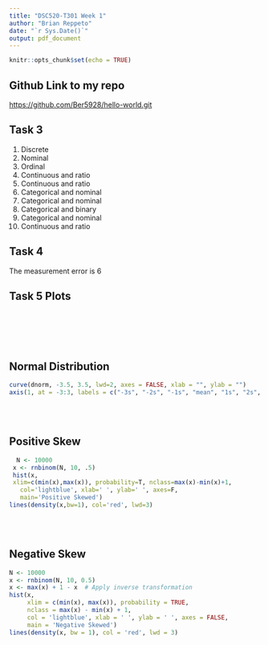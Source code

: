 ```yaml
---
title: "DSC520-T301 Week 1"
author: "Brian Reppeto"
date: "`r Sys.Date()`"
output: pdf_document
---
```

```r
knitr::opts_chunk$set(echo = TRUE)
```
## Github Link to my repo 

<https://github.com/Ber5928/hello-world.git>

## Task 3

1.  Discrete
2.  Nominal
3.  Ordinal
4.  Continuous and ratio
5.  Continuous and ratio
6.  Categorical and nominal
7.  Categorical and nominal
8.  Categorical and binary  
9.  Categorical and nominal
10. Continuous and ratio

## Task 4

The measurement error is 6

## Task 5 Plots
<br>
<br>
<br>
<br>

## Normal Distribution
```r
curve(dnorm, -3.5, 3.5, lwd=2, axes = FALSE, xlab = "", ylab = "")
axis(1, at = -3:3, labels = c("-3s", "-2s", "-1s", "mean", "1s", "2s", "3s"))
```
<br>
<br>

## Positive Skew
```r
  N <- 10000
 x <- rnbinom(N, 10, .5)
 hist(x, 
 xlim=c(min(x),max(x)), probability=T, nclass=max(x)-min(x)+1, 
   col='lightblue', xlab=' ', ylab=' ', axes=F,
   main='Positive Skewed')
lines(density(x,bw=1), col='red', lwd=3)
```
<br>
<br>

## Negative Skew
``` r
N <- 10000
x <- rnbinom(N, 10, 0.5)
x <- max(x) + 1 - x  # Apply inverse transformation
hist(x, 
     xlim = c(min(x), max(x)), probability = TRUE, 
     nclass = max(x) - min(x) + 1, 
     col = 'lightblue', xlab = ' ', ylab = ' ', axes = FALSE,
     main = 'Negative Skewed')
lines(density(x, bw = 1), col = 'red', lwd = 3)
```